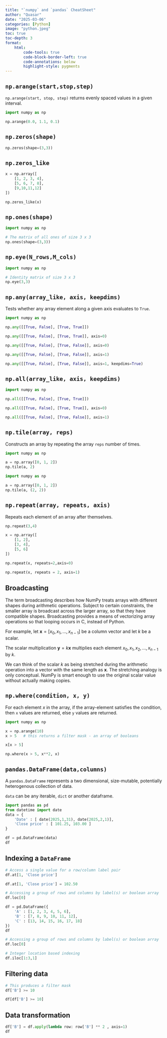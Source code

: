 ```yaml
---
title: "`numpy` and `pandas` CheatSheet"
author: "Quasar"
date: "2025-03-06"
categories: [Python]      
image: "python.jpeg"
toc: true
toc-depth: 3
format:
    html:
        code-tools: true
        code-block-border-left: true
        code-annotations: below
        highlight-style: pygments
---
```


## `np.arange(start,stop,step)`

`np.arange(start, stop, step)` returns evenly spaced values in a given interval.

```python
import numpy as np

np.arange(0.0, 1.1, 0.1)
```

## `np.zeros(shape)`

```python
np.zeros(shape=(3,3))
```

## `np.zeros_like`

```python
x = np.array([
    [1, 2, 3, 4],
    [5, 6, 7, 8],
    [9,10,11,12]
])

np.zeros_like(x)
```

## `np.ones(shape)`

```python
import numpy as np

# The matrix of all ones of size 3 x 3
np.ones(shape=(3,3))
```

## `np.eye(N_rows,M_cols)`

```python
import numpy as np

# Identity matrix of size 3 x 3
np.eye(3,3)
```

## `np.any(array_like, axis, keepdims)`

Tests whether any array element along a given axis evaluates to `True`.

```python
import numpy as np

np.any([[True, False], [True, True]])
```

```python
np.any([[True, False], [True, True]], axis=0)
```

```python
np.any([[True, False], [True, False]], axis=0)
```

```python
np.any([[True, False], [True, False]], axis=1)
```

```python
np.any([[True, False], [True, False]], axis=1, keepdims=True)
```

## `np.all(array_like, axis, keepdims)`

```python
import numpy as np

np.all([[True, False], [True, True]])
```

```python
np.all([[True, False], [True, True]], axis=0)
```

```python
np.all([[True, False], [True, False]], axis=1)
```

## `np.tile(array, reps)`

Constructs an array by repeating the array `reps` number of times.

```python
import numpy as np

a = np.array([0, 1, 2])
np.tile(a, 2)
```

```python
import numpy as np

a = np.array([0, 1, 2])
np.tile(a, (2, 2))
```

## `np.repeat(array, repeats, axis)`

Repeats each element of an array after themselves.

```python
np.repeat(3,4)
```

```python
x = np.array([
    [1, 2],
    [3, 4],
    [5, 6]
])

np.repeat(x, repeats=2,axis=0)
```

```python
np.repeat(x, repeats = 2, axis=1)
```

## Broadcasting

The term broadcasting describes how NumPy treats arrays with different shapes during arithmetic operations. Subject to certain constraints, the smaller array is broadcast across the larger array, so that they have compatible shapes. Broadcasting provides a means of vectorizing array operations so that looping occurs in C, instead of Python.

For example, let $\mathbf{x}=[x_0, x_1, \ldots, x_{n-1}]$ be a  column vector and let $k$ be a scalar. 

The scalar multiplication $\mathbf{y} = k \mathbf{x}$ multiplies each element $x_0, x_1, x_2, \ldots, x_{n-1}$ by $k$. 

We can think of the scalar $k$ as being stretched during the arithmetic operation into a vector with the same length as $\mathbf{x}$. The stretching analogy is only conceptual. NumPy is smart enough to use the original scalar value without actually making copies.

## `np.where(condition, x, y)`

For each element $x$ in the array, if the array-element satisfies the condition, then `x` values are returned, else `y` values are returned.

```python
import numpy as np

x = np.arange(10)
x > 5   # this returns a filter mask - an array of booleans
```

```python
x[x > 5]
```

```python
np.where(x > 5, x**2, x)
```

## `pandas.DataFrame(data,columns)`

A `pandas.DataFrame` represents a two dimensional, size-mutable, potentially heterogenous collection of data.

`data` can be any iterable, `dict` or another dataframe.

```python
import pandas as pd
from datetime import date
data = {
    'Date' : [ date(2025,1,31), date(2025,2,1)],
    'Close price' : [ 101.25, 103.00 ]
}

df = pd.DataFrame(data)
df
```

## Indexing a `DataFrame`

```python
# Access a single value for a row/column label pair
df.at[1, 'Close price']
```

```python
df.at[1, 'Close price'] = 102.50
```

```python
# Accessing a group of rows and columns by label(s) or boolean array
df.loc[0]
```

```python
df = pd.DataFrame({
    'A' : [1, 2, 3, 4, 5, 6],
    'B' : [7, 8, 9, 10, 11, 12],
    'C' : [13, 14, 15, 16, 17, 18]
})
df
```

```python
# Accessing a group of rows and columns by label(s) or boolean array
df.loc[0]
```

```python
# Integer location based indexing
df.iloc[1:3,1]
```

## Filtering data

```python
# This produces a filter mask
df['B'] >= 10
```

```python
df[df['B'] >= 10]
```

## Data transformation

```python
df['B'] = df.apply(lambda row: row['B'] ** 2 , axis=1)
df
```

